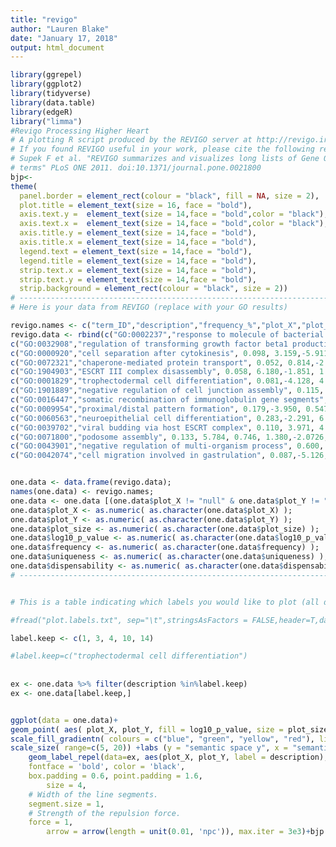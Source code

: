 ```yaml
---
title: "revigo"
author: "Lauren Blake"
date: "January 17, 2018"
output: html_document
---
```


```r
library(ggrepel)
library(ggplot2)
library(tidyverse)
library(data.table)
library(edgeR)
library("limma")
#Revigo Processing Higher Heart
# A plotting R script produced by the REVIGO server at http://revigo.irb.hr/
# If you found REVIGO useful in your work, please cite the following reference:
# Supek F et al. "REVIGO summarizes and visualizes long lists of Gene Ontology
# terms" PLoS ONE 2011. doi:10.1371/journal.pone.0021800
bjp<-
theme(
  panel.border = element_rect(colour = "black", fill = NA, size = 2),
  plot.title = element_text(size = 16, face = "bold"),
  axis.text.y =  element_text(size = 14,face = "bold",color = "black"),
  axis.text.x =  element_text(size = 14,face = "bold",color = "black"),
  axis.title.y = element_text(size = 14,face = "bold"),
  axis.title.x = element_text(size = 14,face = "bold"),
  legend.text = element_text(size = 14,face = "bold"),
  legend.title = element_text(size = 14,face = "bold"),
  strip.text.x = element_text(size = 14,face = "bold"),
  strip.text.y = element_text(size = 14,face = "bold"),
  strip.background = element_rect(colour = "black", size = 2))
# --------------------------------------------------------------------------
# Here is your data from REVIGO (replace with your GO results)

revigo.names <- c("term_ID","description","frequency_%","plot_X","plot_Y","plot_size","log10_p_value","uniqueness","dispensability");
revigo.data <- rbind(c("GO:0002237","response to molecule of bacterial origin", 1.841,-1.512,-6.258, 2.505,-2.0630,0.855,0.000),
c("GO:0032908","regulation of transforming growth factor beta1 production", 0.052,-5.150,-4.377, 1.000,-3.2676,0.788,0.000),
c("GO:0000920","cell separation after cytokinesis", 0.098, 3.159,-5.911, 1.255,-2.5591,0.830,0.007),
c("GO:0072321","chaperone-mediated protein transport", 0.052, 0.814,-2.677, 1.000,-2.3925,0.814,0.007),
c("GO:1904903","ESCRT III complex disassembly", 0.058, 6.180,-1.851, 1.041,-2.3925,0.766,0.024),
c("GO:0001829","trophectodermal cell differentiation", 0.081,-4.128, 4.932, 1.176,-3.2366,0.715,0.092),
c("GO:1901889","negative regulation of cell junction assembly", 0.115, 5.472, 3.565, 1.322,-2.3625,0.733,0.093),
c("GO:0016447","somatic recombination of immunoglobulin gene segments", 0.254,-6.508, 1.008, 1.653,-2.0711,0.758,0.135),
c("GO:0009954","proximal/distal pattern formation", 0.179,-3.950, 0.547, 1.505,-2.0123,0.760,0.143),
c("GO:0060563","neuroepithelial cell differentiation", 0.283,-2.291, 6.594, 1.699,-2.3936,0.760,0.181),
c("GO:0039702","viral budding via host ESCRT complex", 0.110, 3.971, 4.255, 1.301,-2.3595,0.700,0.231),
c("GO:0071800","podosome assembly", 0.133, 5.784, 0.746, 1.380,-2.0726,0.745,0.309),
c("GO:0043901","negative regulation of multi-organism process", 0.600, 3.385, 6.378, 2.021,-2.1101,0.778,0.350),
c("GO:0042074","cell migration involved in gastrulation", 0.087,-5.126, 4.224, 1.204,-2.0123,0.700,0.387));


one.data <- data.frame(revigo.data);
names(one.data) <- revigo.names;
one.data <- one.data [(one.data$plot_X != "null" & one.data$plot_Y != "null"), ];
one.data$plot_X <- as.numeric( as.character(one.data$plot_X) );
one.data$plot_Y <- as.numeric( as.character(one.data$plot_Y) );
one.data$plot_size <- as.numeric( as.character(one.data$plot_size) );
one.data$log10_p_value <- as.numeric( as.character(one.data$log10_p_value) );
one.data$frequency <- as.numeric( as.character(one.data$frequency) );
one.data$uniqueness <- as.numeric( as.character(one.data$uniqueness) );
one.data$dispensability <- as.numeric( as.character(one.data$dispensability) );
# --------------------------------------------------------------------------


# This is a table indicating which labels you would like to plot (all data will be plotted, but you need to indicate whether the label should be displayed), make this table manually.

#fread("plot.labels.txt", sep="\t",stringsAsFactors = FALSE,header=T,data.table=FALSE) %>% filter(Plot=="Yes")

label.keep <- c(1, 3, 4, 10, 14)

#label.keep=c("trophectodermal cell differentiation")
	
	
ex <- one.data %>% filter(description %in%label.keep)
ex <- one.data[label.keep,]


ggplot(data = one.data)+
geom_point( aes( plot_X, plot_Y, fill = log10_p_value, size = plot_size),shape=21,color="black",stroke=0.7, alpha = 0.8) +
scale_fill_gradientn( colours = c("blue", "green", "yellow", "red"), limits = c( min(one.data$log10_p_value), -1) )+
scale_size( range=c(5, 20)) +labs (y = "semantic space y", x = "semantic space x")+
	geom_label_repel(data=ex, aes(plot_X, plot_Y, label = description),
    fontface = 'bold', color = 'black',
    box.padding = 0.6, point.padding = 1.6,
		size = 4,
    # Width of the line segments.
    segment.size = 1,
    # Strength of the repulsion force.
    force = 1,
		arrow = arrow(length = unit(0.01, 'npc')), max.iter = 3e3)+bjp + ggtitle("Enriched GO Terms for Genes with Shared Reduction in Variation from Day 0 to 1 (391 genes)")


```



